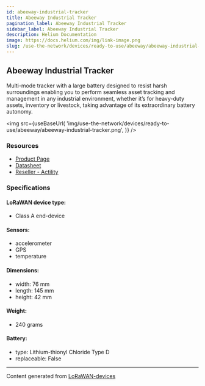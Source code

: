 ```yaml
---
id: abeeway-industrial-tracker
title: Abeeway Industrial Tracker
pagination_label: Abeeway Industrial Tracker
sidebar_label: Abeeway Industrial Tracker
description: Helium Documentation
image: https://docs.helium.com/img/link-image.png
slug: /use-the-network/devices/ready-to-use/abeeway/abeeway-industrial-tracker
---
```



## Abeeway Industrial Tracker

Multi-mode tracker with a large battery designed to resist harsh surroundings enabling you to
perform seamless asset tracking and management in any industrial environment, whether it’s for
heavy-duty assets, inventory or livestock, taking advantage of its extraordinary battery autonomy.

<img
  src={useBaseUrl(
    'img/use-the-network/devices/ready-to-use/abeeway/abeeway-industrial-tracker.png',
  )}
/>

### Resources

- [Product Page](https://www.abeeway.com/industrial-tracker/)
- [Datasheet](https://www.abeeway.com/wp-content/uploads/2023/05/Abeeway_Products_Industrial_2022-V1.6.pdf)
- [Reseller - Actility](https://market.thingpark.com/abeeway-industrial-tracker-v2.html)

### Specifications

#### LoRaWAN device type:
- Class A end-device

#### Sensors:

- accelerometer
- GPS
- temperature

#### Dimensions:

- width: 76 mm
- length: 145 mm
- height: 42 mm

#### Weight:

- 240 grams

#### Battery:

- type: Lithium-thionyl Chloride Type D
- replaceable: False

---

Content generated from [LoRaWAN-devices](https://github.com/TheThingsNetwork/lorawan-devices)
